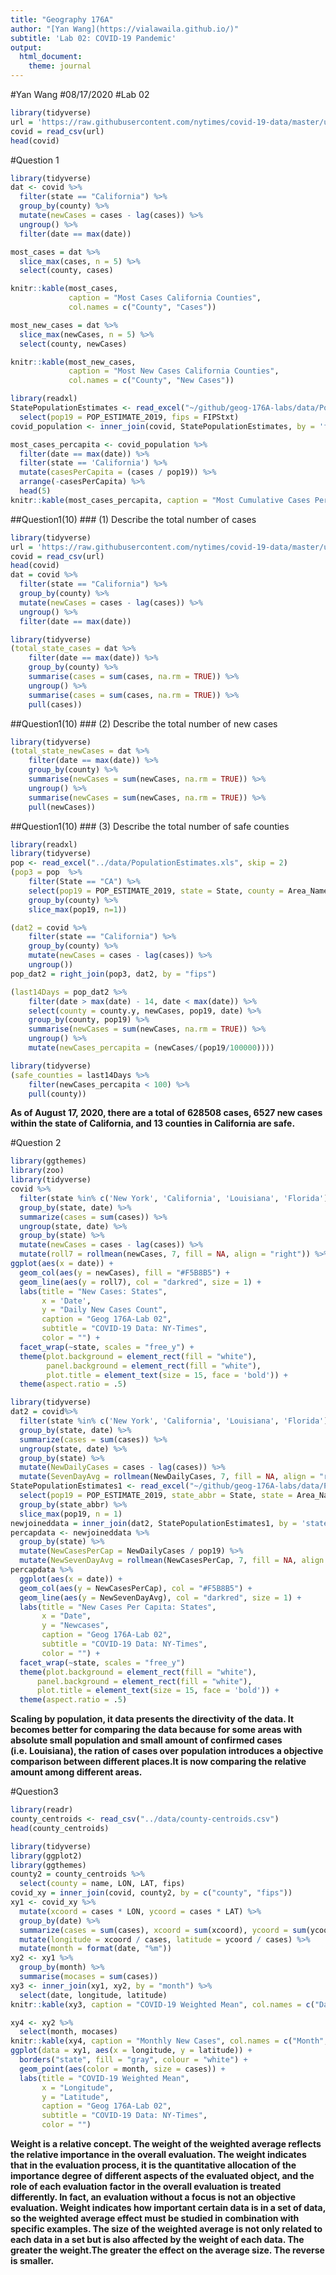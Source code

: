 ```yaml
---
title: "Geography 176A"
author: "[Yan Wang](https://vialawaila.github.io/)"
subtitle: 'Lab 02: COVID-19 Pandemic'
output:
  html_document:
    theme: journal
---
```


#Yan Wang
#08/17/2020
#Lab 02

```r
library(tidyverse)
url = 'https://raw.githubusercontent.com/nytimes/covid-19-data/master/us-counties.csv'
covid = read_csv(url)
head(covid)
```

#Question 1

```r
library(tidyverse)
dat <- covid %>%
  filter(state == "California") %>%
  group_by(county) %>%
  mutate(newCases = cases - lag(cases)) %>%
  ungroup() %>%
  filter(date == max(date))

most_cases = dat %>%
  slice_max(cases, n = 5) %>%
  select(county, cases)

knitr::kable(most_cases,
             caption = "Most Cases California Counties",
             col.names = c("County", "Cases"))
```


```r
most_new_cases = dat %>%
  slice_max(newCases, n = 5) %>%
  select(county, newCases)

knitr::kable(most_new_cases,
             caption = "Most New Cases California Counties",
             col.names = c("County", "New Cases"))
```


```r
library(readxl)
StatePopulationEstimates <- read_excel("~/github/geog-176A-labs/data/PopulationEstimates.xls", skip = 2) %>% 
  select(pop19 = POP_ESTIMATE_2019, fips = FIPStxt)
covid_population <- inner_join(covid, StatePopulationEstimates, by = 'fips')

most_cases_percapita <- covid_population %>% 
  filter(date == max(date)) %>% 
  filter(state == 'California') %>% 
  mutate(casesPerCapita = (cases / pop19)) %>% 
  arrange(-casesPerCapita) %>% 
  head(5)
knitr::kable(most_cases_percapita, caption = "Most Cumulative Cases Per Capita", col.names = c('Date', 'County', 'State', 'FIPS', 'Cases', 'Deaths', 'Population', 'Cases Per Capita'))

```






##Question1(10)
### (1) Describe the total number of cases
```r
library(tidyverse)
url = 'https://raw.githubusercontent.com/nytimes/covid-19-data/master/us-counties.csv'
covid = read_csv(url)
head(covid)
dat = covid %>%
  filter(state == "California") %>%
  group_by(county) %>%
  mutate(newCases = cases - lag(cases)) %>%
  ungroup() %>%
  filter(date == max(date))
```

```r
library(tidyverse)
(total_state_cases = dat %>%
    filter(date == max(date)) %>%
    group_by(county) %>%
    summarise(cases = sum(cases, na.rm = TRUE)) %>%
    ungroup() %>%
    summarise(cases = sum(cases, na.rm = TRUE)) %>%
    pull(cases))
```
##Question1(10)
### (2) Describe the total number of new cases
```r
library(tidyverse)
(total_state_newCases = dat %>%
    filter(date == max(date)) %>%
    group_by(county) %>%
    summarise(newCases = sum(newCases, na.rm = TRUE)) %>%
    ungroup() %>%
    summarise(newCases = sum(newCases, na.rm = TRUE)) %>%
    pull(newCases))
```
##Question1(10)
### (3) Describe the total number of safe counties 

```r
library(readxl)
library(tidyverse)
pop <- read_excel("../data/PopulationEstimates.xls", skip = 2)
(pop3 = pop  %>%
    filter(State == "CA") %>%
    select(pop19 = POP_ESTIMATE_2019, state = State, county = Area_Name, fips = FIPStxt) %>%
    group_by(county) %>%
    slice_max(pop19, n=1))

(dat2 = covid %>%
    filter(state == "California") %>%
    group_by(county) %>%
    mutate(newCases = cases - lag(cases)) %>%
    ungroup())
pop_dat2 = right_join(pop3, dat2, by = "fips")

(last14Days = pop_dat2 %>%
    filter(date > max(date) - 14, date < max(date)) %>%
    select(county = county.y, newCases, pop19, date) %>%
    group_by(county, pop19) %>%
    summarise(newCases = sum(newCases, na.rm = TRUE)) %>%
    ungroup() %>%
    mutate(newCases_percapita = (newCases/(pop19/100000))))
```


```r
library(tidyverse)
(safe_counties = last14Days %>%
    filter(newCases_percapita < 100) %>%
    pull(county))
```
**As of August 17, 2020, there are a total of 628508 cases, 6527 new cases within the state of California, and 13 counties in California are safe.**

#Question 2
```r
library(ggthemes)
library(zoo)
library(tidyverse)
covid %>%
  filter(state %in% c('New York', 'California', 'Louisiana', 'Florida')) %>%
  group_by(state, date) %>%
  summarize(cases = sum(cases)) %>%
  ungroup(state, date) %>%
  group_by(state) %>%
  mutate(newCases = cases - lag(cases)) %>%
  mutate(roll7 = rollmean(newCases, 7, fill = NA, align = "right")) %>%
ggplot(aes(x = date)) +
  geom_col(aes(y = newCases), fill = "#F5B8B5") +
  geom_line(aes(y = roll7), col = "darkred", size = 1) +
  labs(title = "New Cases: States",
       x = 'Date',
       y = "Daily New Cases Count",
       caption = "Geog 176A-Lab 02",
       subtitle = "COVID-19 Data: NY-Times",
       color = "") +
  facet_wrap(~state, scales = "free_y") +
  theme(plot.background = element_rect(fill = "white"),
        panel.background = element_rect(fill = "white"),
        plot.title = element_text(size = 15, face = 'bold')) +
  theme(aspect.ratio = .5)
```


```r
library(tidyverse)
dat2 = covid%>%
  filter(state %in% c('New York', 'California', 'Louisiana', 'Florida')) %>%
  group_by(state, date) %>%
  summarize(cases = sum(cases)) %>%
  ungroup(state, date) %>%
  group_by(state) %>%
  mutate(NewDailyCases = cases - lag(cases)) %>%
  mutate(SevenDayAvg = rollmean(NewDailyCases, 7, fill = NA, align = "right"))
StatePopulationEstimates1 <- read_excel("~/github/geog-176A-labs/data/PopulationEstimates.xls", skip = 2) %>% 
  select(pop19 = POP_ESTIMATE_2019, state_abbr = State, state = Area_Name) %>% 
  group_by(state_abbr) %>% 
  slice_max(pop19, n = 1)
newjoineddata = inner_join(dat2, StatePopulationEstimates1, by = 'state')
percapdata <- newjoineddata %>% 
  group_by(state) %>% 
  mutate(NewCasesPerCap = NewDailyCases / pop19) %>% 
  mutate(NewSevenDayAvg = rollmean(NewCasesPerCap, 7, fill = NA, align = "right")) 
percapdata %>% 
  ggplot(aes(x = date)) +
  geom_col(aes(y = NewCasesPerCap), col = "#F5B8B5") +
  geom_line(aes(y = NewSevenDayAvg), col = "darkred", size = 1) +
  labs(title = "New Cases Per Capita: States",
       x = "Date",
       y = "Newcases",
       caption = "Geog 176A-Lab 02",
       subtitle = "COVID-19 Data: NY-Times",
       color = "") +
  facet_wrap(~state, scales = "free_y")
  theme(plot.background = element_rect(fill = "white"),
      panel.background = element_rect(fill = "white"),
      plot.title = element_text(size = 15, face = 'bold')) +
  theme(aspect.ratio = .5)

```




**Scaling by population, it data presents the directivity of the data. It becomes better for comparing the data because for some areas with absolute small population and small amount of confirmed cases (i.e. Louisiana), the ration of cases over population introduces a objective comparison between different places.It is now comparing the relative amount among different areas.**


#Question3

```r
library(readr)
county_centroids <- read_csv("../data/county-centroids.csv")
head(county_centroids)
```

```r
library(tidyverse)
library(ggplot2)
library(ggthemes)
county2 = county_centroids %>% 
  select(county = name, LON, LAT, fips) 
covid_xy = inner_join(covid, county2, by = c("county", "fips"))
xy1 <- covid_xy %>% 
  mutate(xcoord = cases * LON, ycoord = cases * LAT) %>% 
  group_by(date) %>% 
  summarize(cases = sum(cases), xcoord = sum(xcoord), ycoord = sum(ycoord)) %>% 
  mutate(longitude = xcoord / cases, latitude = ycoord / cases) %>% 
  mutate(month = format(date, "%m")) 
xy2 <- xy1 %>% 
  group_by(month) %>% 
  summarise(mocases = sum(cases))
xy3 <- inner_join(xy1, xy2, by = "month") %>%
  select(date, longitude, latitude) 
knitr::kable(xy3, caption = "COVID-19 Weighted Mean", col.names = c("Date","Longitude","Latitude"))

```


```r
xy4 <- xy2 %>% 
  select(month, mocases)
knitr::kable(xy4, caption = "Monthly New Cases", col.names = c("Month","New Cases"))
ggplot(data = xy1, aes(x = longitude, y = latitude)) +
  borders("state", fill = "gray", colour = "white") +
  geom_point(aes(color = month, size = cases)) +
  labs(title = "COVID-19 Weighted Mean",
       x = "Longitude",
       y = "Latitude",
       caption = "Geog 176A-Lab 02",
       subtitle = "COVID-19 Data: NY-Times",
       color = "")
```

**Weight is a relative concept. The weight of the weighted average reflects the relative importance in the overall evaluation. The weight indicates that in the evaluation process, it is the quantitative allocation of the importance degree of different aspects of the evaluated object, and the role of each evaluation factor in the overall evaluation is treated differently. In fact, an evaluation without a focus is not an objective evaluation. Weight indicates how important certain data is in a set of data, so the weighted average effect must be studied in combination with specific examples. The size of the weighted average is not only related to each data in a set but is also affected by the weight of each data. The greater the weight.The greater the effect on the average size. The reverse is smaller.**








